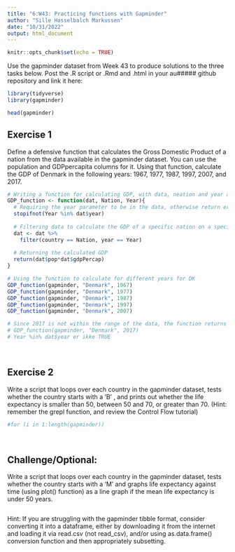 ```yaml
---
title: "6:W43: Practicing functions with Gapminder"
author: "Sille Hasselbalch Markussen"
date: "10/31/2022"
output: html_document
---
```


```r
knitr::opts_chunk$set(echo = TRUE)
```

Use the gapminder dataset from Week 43 to produce solutions to the three tasks below. Post the .R script or .Rmd and .html in your au##### github repository and link it here:
```r
library(tidyverse)
library(gapminder)

head(gapminder)
```


## Exercise 1
Define a defensive function that calculates the Gross Domestic Product of a nation from the data available in the gapminder dataset. You can use the population and GDPpercapita columns for it. Using that function, calculate the GDP of Denmark in the following years: 1967, 1977, 1987, 1997, 2007, and 2017.
```r
# Writing a function for calculating GDP, with data, neation and year as parameters
GDP_function <- function(dat, Nation, Year){
  # Requiring the year parameter to be in the data, otherwise return error
  stopifnot(Year %in% dat$year)
  
  # Filtering data to calculate the GDP of a specific nation on a specific year 
  dat <- dat %>% 
    filter(country == Nation, year == Year)
  
  # Returning the calculated GDP
  return(dat$pop*dat$gdpPercap)
}

# Using the function to calculate for different years for DK
GDP_function(gapminder, "Denmark", 1967)
GDP_function(gapminder, "Denmark", 1977)
GDP_function(gapminder, "Denmark", 1987)
GDP_function(gapminder, "Denmark", 1997)
GDP_function(gapminder, "Denmark", 2007)

# Since 2017 is not within the range of the data, the function returns an error when running the following code
# GDP_function(gapminder, "Denmark", 2017)
# Year %in% dat$year er ikke TRUE
```
<br>

## Exercise 2
Write a script that loops over each country in the gapminder dataset, tests whether the country starts with a ‘B’ , and prints out whether the life expectancy is smaller than 50, between 50 and 70, or greater than 70. (Hint: remember the grepl function, and review the Control Flow tutorial)

```r

#for (i in 1:length(gapminder))

```

<br> 

## Challenge/Optional: 
Write a script that loops over each country in the gapminder dataset, tests whether the country starts with a ‘M’ and graphs life expectancy against time (using plot() function) as a line graph if the mean life expectancy is under 50 years.
```r

```



Hint: If you are struggling with the gapminder tibble format, consider converting it into a dataframe, either by downloading it from the internet and loading it via read.csv (not read_csv), and/or using as.data.frame() conversion function and then appropriately subsetting.